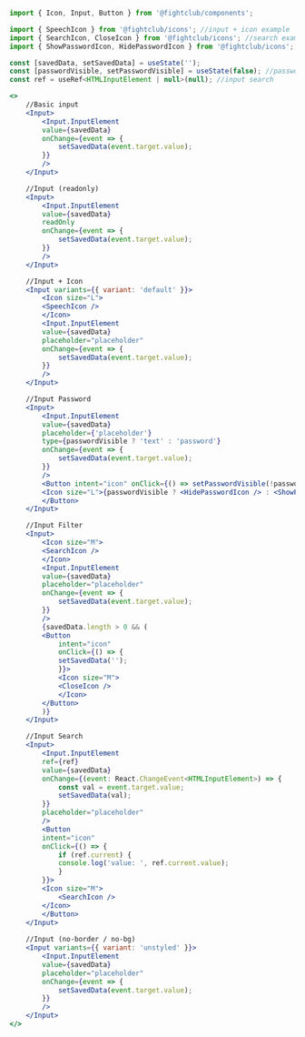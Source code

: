 ```jsx
import { Icon, Input, Button } from '@fightclub/components';

import { SpeechIcon } from '@fightclub/icons'; //input + icon example
import { SearchIcon, CloseIcon } from '@fightclub/icons'; //search example
import { ShowPasswordIcon, HidePasswordIcon } from '@fightclub/icons'; //password example icons

const [savedData, setSavedData] = useState('');
const [passwordVisible, setPasswordVisible] = useState(false); //password input
const ref = useRef<HTMLInputElement | null>(null); //input search

<>
    //Basic input
    <Input>
        <Input.InputElement
        value={savedData}
        onChange={event => {
            setSavedData(event.target.value);
        }}
        />
    </Input>

    //Input (readonly)
    <Input>
        <Input.InputElement
        value={savedData}
        readOnly
        onChange={event => {
            setSavedData(event.target.value);
        }}
        />
    </Input>

    //Input + Icon
    <Input variants={{ variant: 'default' }}>
        <Icon size="L">
        <SpeechIcon />
        </Icon>
        <Input.InputElement
        value={savedData}
        placeholder="placeholder"
        onChange={event => {
            setSavedData(event.target.value);
        }}
        />
    </Input>

    //Input Password
    <Input>
        <Input.InputElement
        value={savedData}
        placeholder={'placeholder'}
        type={passwordVisible ? 'text' : 'password'}
        onChange={event => {
            setSavedData(event.target.value);
        }}
        />
        <Button intent="icon" onClick={() => setPasswordVisible(!passwordVisible)}>
        <Icon size="L">{passwordVisible ? <HidePasswordIcon /> : <ShowPasswordIcon />}</Icon>
        </Button>
    </Input>

    //Input Filter
    <Input>
        <Icon size="M">
        <SearchIcon />
        </Icon>
        <Input.InputElement
        value={savedData}
        placeholder="placeholder"
        onChange={event => {
            setSavedData(event.target.value);
        }}
        />
        {savedData.length > 0 && (
        <Button
            intent="icon"
            onClick={() => {
            setSavedData('');
            }}>
            <Icon size="M">
            <CloseIcon />
            </Icon>
        </Button>
        )}
    </Input>

    //Input Search
    <Input>
        <Input.InputElement
        ref={ref}
        value={savedData}
        onChange={(event: React.ChangeEvent<HTMLInputElement>) => {
            const val = event.target.value;
            setSavedData(val);
        }}
        placeholder="placeholder"
        />
        <Button
        intent="icon"
        onClick={() => {
            if (ref.current) {
            console.log('value: ', ref.current.value);
            }
        }}>
        <Icon size="M">
            <SearchIcon />
        </Icon>
        </Button>
    </Input>
  
    //Input (no-border / no-bg)
    <Input variants={{ variant: 'unstyled' }}>
        <Input.InputElement
        value={savedData}
        placeholder="placeholder"
        onChange={event => {
            setSavedData(event.target.value);
        }}
        />
    </Input>
</>
```